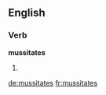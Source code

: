 ==English==

===Verb===
'''mussitates'''

# {{en-third-person singular of|mussitate}}

[[de:mussitates]]
[[fr:mussitates]]
